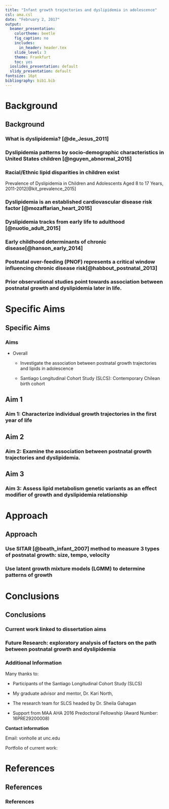 ```yaml
---
title: "Infant growth trajectories and dyslipidemia in adolescence"
csl: ama.csl
date: "February 2, 2017"
output:
  beamer_presentation:
    colortheme: beetle
    fig_caption: no
    includes:
      in_header: header.tex
    slide_level: 3
    theme: Frankfurt
    toc: yes
  ioslides_presentation: default
  slidy_presentation: default
fontsize: 16pt
bibliography: bib1.bib
---
```


<!-- General notes:
1) Cannot have any characters in the notes section that are not allowed in Latex without special treatment like underscores, forward slashes, percent signs and colons.
-->

# Background
## Background

### What is dyslipidemia? [@de_Jesus_2011]

\centering
\includegraphics[scale=0.17]{figures/expert-2011-table9-1.png}

\note{1. Will start with a definition. These values for plasma lipid and lipoprotein levels are from the NCEP Expert Panel on Cholesterol Levels in Children.

2. Thresholds for children different than adults.

3. Exceeding any of these categories results in a child being categorized as having dyslipidemia.
}

### Dyslipidemia patterns by socio-demographic characteristics in United States children [@nguyen_abnormal_2015]

\centering
\includegraphics[scale=0.12]{figures/Nguyen-2015-fig4.png}

\note{1. Prevalence estimates here reflect differences across groups.}

### Racial/Ethnic lipid disparities in children exist

\vskip -0.3cm

Prevalence of Dyslipidemia in Children and Adolescents Aged 8 to 17 Years, 2011-2012[@kit_prevalence_2015]

\centering
\includegraphics[scale=0.5]{figures/kit-2015-t1.png}

\note{1. This figure provides more in-depth racial-ethnic disparities here.

2. Certain groups such as Hispanics are at higher risk of dyslipidemia in the general U.S. population and this is evident starting at young ages. (40-30 percent of Mexican men-women have high LDL vs 30-20 for NHW.)

2. All categories except TC show unfavorable levels of lipids for the Hispanic group.

3. These differences grow larger in the adult age group: over 50 percent of people in the Hispanic group have dyslipidemia and

- Want to note that recent estimates for children in the US average mean average TG is 79/83 in NHW/Mexican Americans. 

- TG is higher than both of these groups in the Chilean sample (88). 

- Average HDL in a recent US sample is 48 (for both NHW/MA). HDL is lower in the Chilean sample (40) (Burrows 2015).}


### Dyslipidemia is an established cardiovascular disease risk factor [@mozaffarian_heart_2015]

\centering
\includegraphics[scale=0.14]{figures/mozz-2008-fig1.png}

\note{1. Dyslipidemia is an established risk factor for cardiovascular disease.

2. So far I've noted dyslipidemia is prevalence and disparities exist for HL groups.

3. It's also an established risk factor for subsequent CVD.

4. This figure also shows that it can be modified in adults via diet and exercise.}


### Dyslipidemia tracks from early life to adulthood [@nuotio_adult_2015]

\centering
\includegraphics[scale=0.13]{figures/Nuotio-2015-fig1.png}

\note{1. Once you have dyslipidemia it is more likely than not that you will continue to have dsylipidemia once you are an adult.

2. This figure shows increasing levels of unfavorable lipid levels as an adult the more times a child has been diagnosed with dyslipidemia.

3. To provide more concrete numbers here: A Finnish study with 27 years of tracking (juhola tracking 2011) indiciates that if you have high TC at age 18 the probability of having it as an adult is 63 percent for females and 84 percent for males.

4. Tracking dyslipidemia has value and it's important to evaluate and intervene early in life.}

### Early childhood determinants of chronic disease[@hanson_early_2014] 

\centering
\includegraphics[scale=0.95]{figures/hanson-fig1-small.png}

\note{
- Dyslipidemia is prevalent and tracks in groups of children. This leaves the question of how to understand and prevent causes of disease: I am public health and this is a crucial part of epidemiology. Why is it important to modify this factor?

1. This figure further demonstrates the idea of tracking of risk from childhood and the importance in finding causes and linked interventions to reduce risk later in life.

2. Explain axes and transition from one trajectory to another upon an intervention in context of my dissertation.

3. My dissertation topic addresses how postnatal growth functions as an exposure of postnatal programming of lipid metabolism that may affect dyslipidemia.}


### Postnatal over-feeding (PNOF) represents a critical window influencing chronic disease risk[@habbout_postnatal_2013]


\centering
\includegraphics[scale=0.17]{figures/Habbout-2013-fig3-rev.png}

\note{
- Before any interventions can be done it is important to understand the cause of this risk factor.

1. This figure illustrates the idea that an event occuring early in life can impact disease later in life.

1. Animal studies provide the strongest evidence given the experimental design.

3. Faster growth either by type of diet or amount of food that ends with more adverse lipid levels later in life for the animals ranging from sheep to mice.}

### Prior observational studies point towards association between postnatal growth and dyslipidemia later in life.

\vspace*{-1cm}

<!--used http://www.tablesgenerator.com/latex_tables# to make table from ~/Dropbox/unc.grad.school/presentations/presentations-2017/AHA-feb-2017/table-studies.xlsx-->

\begin{table}[H]
\centering
\resizebox{\textwidth}{!}{%
\begin{tabular}{@{}Z{2cm}C{1cm}C{0.5cm}C{0.5cm}C{0.5cm}C{0.5cm}C{1.5cm}C{1.5cm}C{1.5cm}@{}}
\toprule
Author     & Year & \multicolumn{4}{C{3cm}}{Association with postnatal growth:} & 2+ obs in change measure & European? & Age at outcome measure (years) \\ 
\cmidrule(lr){3-6}
           &      & LDL      & HDL      & TG     & TC     &                          &           &                                \\
\midrule
Ekelund    & 2007 &          & +        & +      &        &                          & x         & 17                             \\
Kajantie   & 2008 &          & +        & -      & -      &                          & x         & 62                             \\
Leunissen  & 2009 & +        & -        & +      & -      &                          & x         & 21                             \\
Corvalan   & 2009 & +        & -        & +      &        &                          &           & 4                              \\
Howe       & 2010 & +        & -        & +      &        &                          & x         & 15                             \\
Tzoulaki   & 2010 &          & -        & -      &        & x                        & x         & 31                             \\
Oostvogels & 2014 &          & -        & +      &        &                          & x         & 5                              \\ \bottomrule
\end{tabular}}
\end{table}

\note{- As you can see the direction of effect is not uniform but certain patterns do emerge:

- HDL is lower for those with faster than average growth

- LDL is higher for those with faster than average growth.

- Unclear if these effects generalize to other populations.}


# Specific Aims
## Specific Aims

### Aims

\Fonteighteen

* Overall

    - Investigate the association between postnatal growth trajectories and lipids in adolescence
    

    - Santiago Longitudinal Cohort Study (SLCS): Contemporary Chilean birth cohort

\note{1. Sample: SLCS has monthly measures of weight in the first year of life.

2. High quality clinical measures of cardiovascular disease risk factors.

3. Includes an understudied population bearing a large burden of cardiovascular disease.

4. Growth measures will include weight-for-length, weight and length outcome measures.}

## Aim 1
### Aim 1:  Characterize individual growth trajectories in the first year of life

\tikzset{
  big blue arrow/.style={
  line width=2pt,
    decoration={markings,mark=at position 1 with {\arrow[scale=2,blue]{>}}},
    postaction={decorate},
    shorten >=0.4pt}}

\centering
\begin{figure}
 \scalebox{1.25}{
	\begin{tikzpicture}[%
		->,
		>=stealth,
		node distance=1cm,
		pil/.style={
			->,
			thick,
			shorten =2pt,}
		]
		\node[color=black] (exp) {\begin{tabular}{c}greater than average \\ infant growth\end{tabular}};
		
		\node[above left=of exp] (age) {\begin{tabular}{c}maternal \\ age \end{tabular}};
		\node[below left=of exp] (height) {\begin{tabular}{c}maternal \\ height \end{tabular}};
		\node[left=of exp] (parity) {parity};
		\node[above=of exp] (meduc) {\begin{tabular}{c}maternal \\ education\end{tabular}};
		\draw [->, big blue arrow] (age) to (exp);
		\draw [->, big blue arrow] (height) to (exp);
		\draw [->, big blue arrow] (parity) to (exp);
		\draw [->, big blue arrow] (meduc) to (exp);
	\end{tikzpicture}
}
\end{figure}

\note{Plan to replicate predictors of growth using external validation with an independent sample.

This is a unique opportunity to replicate results in a similar cohort from the same city, Santiago, Chile.}

<!-- [@pizzi_prenatal_2014] -->


\note{We expect to replicate previous findings indicating a positive association between:

1. Maternal characteristics such as 
- maternal height, 
- age and 
- education 
with velocity and size.

- In the original analyses height, age have a positive association with size (except education).

- Also, these three factors have a negative association with velocity.
}

## Aim 2
### Aim 2: Examine the association between postnatal growth trajectories and dyslipidemia.

<!-- see http://tex.stackexchange.com/questions/27279/how-to-make-an-arrow-bigger-and-change-its-color-in-tikz -->

\tikzset{
  big blue arrow/.style={
  line width=2pt,
    decoration={markings,mark=at position 1 with {\arrow[scale=2,blue]{>}}},
    postaction={decorate},
    shorten >=0.4pt}}

\tikzset{
  red arrow/.style={
  line width=2pt,
    decoration={markings,mark=at position 1 with {\arrow[scale=2,red]{>}}},
    postaction={decorate},
    shorten >=0.4pt}}

\centering
\resizebox{\textwidth}{!}{%
  \begin{tikzpicture}[%
		->,
		>=stealth,
		node distance=1cm,
		pil/.style={
			->,
			thick,
			shorten =2pt,}
		]
		\node[color=black] (1) {\begin{tabular}{c}greater than average \\ infant growth\end{tabular}};
		\node[right=of 1] (2) {\begin{tabular}{c}dyslipidemia, \\ 17 years \end{tabular}};
		\draw [->, red arrow] (1) to (2);
	\end{tikzpicture}
	}


\note{1. The red arrow indicates the causal path of interest.

2. Question: Do certain postnatal growth trajectories associate with dyslipidemia?

3. We expect: Infants with faster growth trajectories will be more susceptible to dyslipidemia in adolescence.}

## Aim 3
### Aim 3: Assess lipid metabolism genetic variants as an effect modifier of growth and dyslipidemia relationship

<!-- see following paper for effect modification presentation in DAGS. DOI: https://doi.org/10.1097/EDE.0b013e318127181b -->


\tikzset{
  ba/.style={
, line width=1pt, arrows={-Stealth[angle=45:10pt, scale=1, black, fill=black]}}}

\tikzset{
  ra/.style={
, line width=1pt, arrows={-Stealth[angle=45:10pt, scale=1.5, red, fill=red]}}}

\centering
\begin{figure}
 \scalebox{1.2}{
	\begin{tikzpicture}[%
		->,
		>=stealth,
		node distance=1cm,
		pil/.style={
			->,
			thick,
			shorten =2pt,}
		]
		\node[color=black] (exp) {\begin{tabular}{c}greater than average \\ infant growth\end{tabular}};
		\node[right=of exp] (outc) {\begin{tabular}{c}dyslipidemia, \\ 17 years \end{tabular}}; 
		
		\node[below=of outc, rectangle, draw=black, line width=1mm, rounded corners](allele){\begin{tabular}{c}genetic\\predisposition\end{tabular}};

		\draw [->, ra] (exp) to (outc);
		
		\draw [->, ba] (allele) to (outc);
		
	\end{tikzpicture}
}
\end{figure}

\note{-Question: Do growth trajectories modify the association between genetic variants related to lipid metabolism and dyslipidemia in adolescence?

- We expect: 

1. The selected genetic variants will associate with dyslipidemia in adolescence.

2. Certain genetic predispositions modify the association between growth and dyslipidemia. Extreme and less favorable growth characteristics will exhibit stronger, deleterious associations with dyslipidemia given certain genetics unique forms.}

# Approach
## Approach

### Use SITAR [@beath_infant_2007] method to measure 3 types of postnatal growth: size, tempo, velocity

\note{SITAR: SuperImposition by Translation And Rotation

- At this point I am going to review 2 methods I will use in the analysis, which present a novel approach to this area of research.

Describe each panel and what it means.}

\centering
\includegraphics[scale=0.4]{figures/sim-growth-2.png}

### Use latent growth mixture models (LGMM) to determine patterns of growth

\centering
\includegraphics[scale=0.4]{figures/sim-lgmm-2.png}

\note{
- Latent growth mixture models (LGMM) are the second approach I will use to search for patterns in growth and assess their association with dyslipidemia.

The figure on the left shows randomly generated growth curves for the first 12 months.

The figure on the right shows two distinct patterns of growth determined from the LGMM method.

In turn one can determine if these groups have different associations with dyslipidemia.

This second method is a different way of getting at the same question. Does growth influence dyslipidemia.}


# Conclusions
## Conclusions

<!--
### Strengths and Limitations

\Fonteighteen

* Strengths

    - Sample
  
    - Novel methods

* Limitations

    - Total effect vs indirect effects
    
\note{- There are arguments that early life exposures are over-stated and it is really later life exposures in the lifecourse that affect outcomes. }


### Public health impact: Interventions in the future

\Fonteighteen

- Interventions

    - Dietary changes
    
    - Supplements
    
    - Epigenetics
    
- More work needed
    
    

\note{

- Start by citing the Gustafsson 2010 paper. 

- This topic can lead into the importance of early life intervention even if there are mediating factors in the lifecourse, which may be more difficult to intervene upon.

- **Interventions** hold promise but are not clear: Feeding changes and supplements possible in first six months.

    - **Public health implications** of this work.

    - Should be clearly stated that there are no human studies with interventions. Literature is also very sparse.

      - More work is needed to understand the mechanism by which this process occurs before offering any solutions and/or interventions.

      - Although lipids were not studied one animal study in 2016 indicates caloric restriction can impact cvd risk factor programming. (Li 2016).

      - Other studies, from 2015 onwards suggest other approaches such as...

        - feeding Sohi 2015 and Breij 2014

        - fish oil supplement Li 2015

        - epigenetic Keating 2015
}
-->

### Current work linked to dissertation aims

<!-- MAKE a conceptual figure with my current projects and how they relate to my dissertation -->

\vskip -1cm

\tikzset{
  bla/.style={
, line width=1pt, arrows={-Stealth[angle=45:10pt, scale=1.5, blue, fill=blue]}}}

\tikzset{
  gla/.style={
, line width=1pt, arrows={-Stealth[angle=45:10pt, scale=1.5, green, fill=green]}}}

\centering
 \hspace*{-2cm}\begin{figure}
 \scalebox{0.7}{
	\begin{tikzpicture}[%
		->,
		>=stealth,
		node distance=1cm,
		pil/.style={
			->,
			thick,
			shorten =2pt,}
		]

		\node[color=black, fill=white] (topic) {\begin{tabular}{c} \textbf{Dissertation topic}: \\ Does faster than normal infant growth \\ influence dyslipidemia in adolescence? \end{tabular}};
		
		\node[below left=of topic, fill=white] (aim1) {\begin{tabular}{c} \textbf{Aim 1} \end{tabular}};

		\node[below=of topic, fill=white] (aim2) {\begin{tabular}{c} \textbf{Aim 2} \end{tabular}};

		\node[below right=of topic, fill=white] (aim3) {\begin{tabular}{c} \textbf{Aim 3}  \end{tabular}};

		\node[below=of aim1, fill=white] (paper1) {\begin{tabular}{c} \textbf{Project 1}: \\  Growth trajectory \\ simulation study \end{tabular}};

		\node[below=of aim2, fill=white] (paper2) {\begin{tabular}{c} \textbf{Project 2}: \\ Genetic disposition and  \\ link with dyslipidemia \end{tabular}};

		\node[below=of aim3, fill=white] (paper3) {\begin{tabular}{c} \textbf{Project 3}: \\ Parsimony in \\ dyslipidemia measure \end{tabular}};

		\draw [->, bla] (topic) to (aim1);
		\draw [->, bla] (topic) to (aim2);
		\draw [->, bla] (topic) to (aim3);
		
		\draw [->, gla] (paper1) to (aim1);
		\draw [->, gla] (paper1) to (aim2);
		\draw [->, gla] (paper1) to (aim3);
		\draw [->, gla] (paper2) to (aim3);
		\draw [->, gla] (paper3) to (aim2);
		\draw [->, gla] (paper3) to (aim3);

	\end{tikzpicture}
}
\end{figure}

\note{1. Analysis for papers 1, 2 and 3 are complete. 

2. Papers 2 and 3 will be AHA posters at the EPID lifestyle March 2017 conference in Portland.}

### Future Research: exploratory analysis of factors on the path between postnatal growth and dyslipidemia

<!-- For some reason I have to redefine the arrow within each frame or it does not work. -->

\tikzset{
  ra/.style={
, line width=2pt, arrows={-Stealth[angle=45:10pt, scale=2, red,fill=red]}}}


\tikzset{
  bla/.style={
, line width=1pt, arrows={-Stealth[angle=45:10pt, scale=1, blue, fill=blue]}}}

\tikzset{
  ba/.style={
, line width=1pt, arrows={-Stealth[angle=45:10pt, scale=1, black, fill=black]}}}


\centering
\begin{figure}
 \scalebox{1}{
	\begin{tikzpicture}[%
		->,
		>=stealth,
		node distance=1cm,
		pil/.style={
			->,
			thick,
			shorten =2pt,}
		]
		\node[color=black] (exp) {\begin{tabular}{c}greater than average \\ infant growth\end{tabular}};
		\node[right=of exp](cgrowth){\begin{tabular}{c} child \\ growth \end{tabular}};
		\node[right=of cgrowth] (outc) {\begin{tabular}{c}dyslipidemia, \\ 17 years \end{tabular}};
		\node[above right=of cgrowth] (diet) {diet};
		\node[above left=of cgrowth] (pi) {physical inactivity};

		\draw [->, bla] (exp) to (cgrowth);
		\draw [->, ra] (exp) to [bend right=35] (outc);
		\draw [->, bla] (cgrowth) to (outc);
		
		\draw [->, ba] (diet) to [bend left=-45] (cgrowth);
		\draw [->, ba] (pi) to (cgrowth);
		
		\draw [->, ba] (diet) to (outc);
		\draw [->, ba] (pi) to (outc);

	\end{tikzpicture}
}
\end{figure}

\note{In this work I will be estimating the total effect of my exposure, child growth, on the outcome, dyslipidemia in adolescence. 

- However, what remains unexplained are the 

- indirect effects acting through child growth and

- direct effect of exposure unexplained by the mediators.

- An exploratory mediation analysis is of interest because some people advocate only intervention later, say in adolescence, but the size of these indirect and direct effects are not clear.

- This aim would address shortcomings in current work.}

### Additional Information

Many thanks to:

- Participants of the Santiago Longitudinal Cohort Study (SLCS)

- My graduate advisor and mentor, Dr. Kari North, 

- The research team for SLCS headed by Dr. Sheila Gahagan

- Support from MAA AHA 2016 Predoctoral Fellowship (Award Number: 16PRE29200008)

**Contact information**

Email: vonholle at unc.edu

Portfolio of current work: \url{avonholle.github.io}


# References
## References
### References  {.allowframebreaks}



